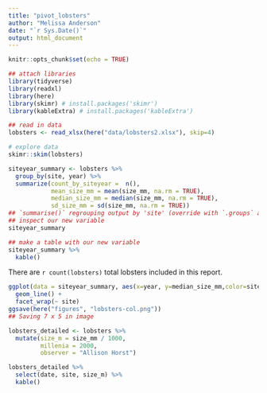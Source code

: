 ```yaml
---
title: "pivot_lobsters"
author: "Melissa Anderson"
date: "`r Sys.Date()`"
output: html_document
---
```


```r
knitr::opts_chunk$set(echo = TRUE)

## attach libraries
library(tidyverse)
library(readxl)
library(here)
library(skimr) # install.packages('skimr')
library(kableExtra) # install.packages('kableExtra')
```

```r
## read in data
lobsters <- read_xlsx(here("data/lobsters2.xlsx"), skip=4)

# explore data
skimr::skim(lobsters) 
```
```r
siteyear_summary <- lobsters %>%
  group_by(site, year) %>%
  summarize(count_by_siteyear =  n(), 
            mean_size_mm = mean(size_mm, na.rm = TRUE),
            median_size_mm = median(size_mm, na.rm = TRUE),
            sd_size_mm = sd(size_mm, na.rm = TRUE))
## `summarise()` regrouping output by 'site' (override with `.groups` argument)
## inspect our new variable 
siteyear_summary 
```
```r
## make a table with our new variable
siteyear_summary %>%
  kable()
```

There are `r count(lobsters)` total lobsters included in this report.
```r
ggplot(data = siteyear_summary, aes(x=year, y=median_size_mm,color=site)) +
  geom_line() +
  facet_wrap(~ site)
ggsave(here("figures", "lobsters-col.png"))
## Saving 7 x 5 in image
```

```r
lobsters_detailed <- lobsters %>%
  mutate(size_m = size_mm / 1000, 
         millenia = 2000,
         observer = "Allison Horst")

lobsters_detailed %>%
  select(date, site, size_m) %>%
  kable()
```


